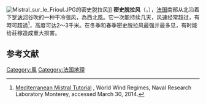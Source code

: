 {{expand|time=2015-04-20T10:47:14+00:00}}
[[File:Mistral_sur_le_Frioul.JPG|right]]的密史脱拉风]] 
'''密史脱拉风'''（{{lang-ca|Mestral}}，{{lang-el|Μαΐστρος}}），[[法国|法国]]南部从北沿着下[[罗讷河|罗讷河]]谷吹的一种干冷强风，為西北風。它一次能持续几天，风速经常超过{{convert|66|kph|mph}}，有時可超過{{convert|185|kph|mph}}<ref>[http://www.nrlmry.navy.mil/sat_training/world_wind_regimes/mistral/index.html  Mediterranean Mistral Tutorial] {{Wayback|url=http://www.nrlmry.navy.mil/sat_training/world_wind_regimes/mistral/index.html |date=20170109024352 }}, World Wind Regimes, Naval Research Laboratory Monterey, accessed March 30, 2014.</ref>，高度可达2～3千米。在冬季和春季密史脱拉风最强并最多见，有时能给莊稼造成重大损害。

==参考文献==
{{reflist}}
[[Category:風|Category:風]]
[[Category:法国地理|Category:法国地理]]